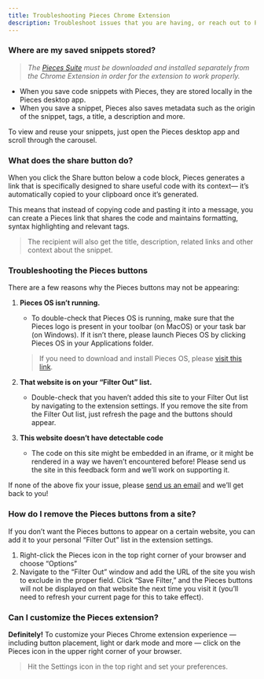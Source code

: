 ```yaml
---
title: Troubleshooting Pieces Chrome Extension
description: Troubleshoot issues that you are having, or reach out to Pieces support to get assistance with the Pieces for Developers Chrome Extension.
---
```


### Where are my saved snippets stored?
> _The <a href="{{ links.installation.pfd_desktop_install }}">Pieces Suite</a> must be downloaded and installed separately from the Chrome Extension in order for the extension to work properly._

- When you save code snippets with Pieces, they are stored locally in the Pieces desktop app.
- When you save a snippet, Pieces also saves metadata such as the origin of the snippet, tags, a title, a description and more.

To view and reuse your snippets, just open the Pieces desktop app and scroll through the carousel.

### What does the share button do?
When you click the Share button below a code block, Pieces generates a link that is specifically designed to share useful code with its context— it’s automatically copied to your clipboard once it’s generated.

This means that instead of copying code and pasting it into a message, you can create a Pieces link that shares the code and maintains formatting, syntax highlighting and relevant tags.
> The recipient will also get the title, description, related links and other context about the snippet.

### Troubleshooting the Pieces buttons
There are a few reasons why the Pieces buttons may not be appearing:

1. **Pieces OS isn’t running.**
    - To double-check that Pieces OS is running, make sure that the Pieces logo is present in your toolbar (on MacOS) or your task bar (on Windows). If it isn’t there, please launch Pieces OS by clicking Pieces OS in your Applications folder.
    > If you need to download and install Pieces OS, please <a href="{{ links.website.home }}">visit this link</a>.

2. **That website is on your “Filter Out” list.**
    - Double-check that you haven’t added this site to your Filter Out list by navigating to the extension settings. If you remove the site from the Filter Out list, just refresh the page and the buttons should appear.

3. **This website doesn’t have detectable code**
    - The code on this site might be embedded in an iframe, or it might be rendered in a way we haven’t encountered before! Please send us the site in this feedback form and we’ll work on supporting it.

If none of the above fix your issue, please <a href="{{ links.socials.support }}">send us an email</a> and we’ll get back to you!

### How do I remove the Pieces buttons from a site?
If you don’t want the Pieces buttons to appear on a certain website, you can add it to your personal “Filter Out” list in the extension settings.

1. Right-click the Pieces icon in the top right corner of your browser and choose “Options”
2. Navigate to the “Filter Out” window and add the URL of the site you wish to exclude in the proper field. Click “Save Filter,” and the Pieces buttons will not be displayed on that website the next time you visit it (you’ll need to refresh your current page for this to take effect).

### Can I customize the Pieces extension?
**Definitely!**
To customize your Pieces Chrome extension experience — including button placement, light or dark mode and more — click on the Pieces icon in the upper right corner of your browser.
> Hit the Settings icon in the top right and set your preferences.